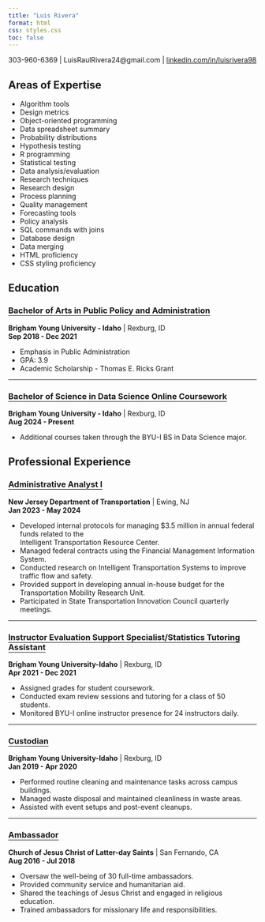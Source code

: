 ```yaml
---
title: "Luis Rivera"
format: html
css: styles.css
toc: false
---
```

  
303-960-6369 | LuisRaulRivera24@gmail.com | [linkedin.com/in/luisrivera98](https://linkedin.com/in/luisrivera98)  

::: {.header-box}
## Areas of Expertise
:::

<ul class="expertise-list">
  <li>Algorithm tools</li>
  <li>Design metrics</li>
  <li>Object-oriented programming</li>
  <li>Data spreadsheet summary</li>
  <li>Probability distributions</li>
  <li>Hypothesis testing</li>
  <li>R programming</li>
  <li>Statistical testing</li>
  <li>Data analysis/evaluation</li>
  <li>Research techniques</li>
  <li>Research design</li>
  <li>Process planning</li>
  <li>Quality management</li>
  <li>Forecasting tools</li>
  <li>Policy analysis</li>
  <li>SQL commands with joins</li>
  <li>Database design</li>
  <li>Data merging</li>
  <li>HTML proficiency</li>
  <li>CSS styling proficiency</li>
</ul>

::: {.header-box}
## Education
:::


::: {style="text-decoration: underline; text-decoration-thickness: 0.05em; text-underline-offset: 0.25em"}
### Bachelor of Arts in Public Policy and Administration
:::
**Brigham Young University - Idaho** | Rexburg, ID  
**Sep 2018 - Dec 2021** 

<ul class="education-list">
  <li>Emphasis in Public Administration</li>
  <li>GPA: 3.9</li>
  <li>Academic Scholarship - Thomas E. Ricks Grant</li>
</ul>

---

::: {style="text-decoration: underline; text-decoration-thickness: 0.05em; text-underline-offset: 0.25em"}
### Bachelor of Science in Data Science Online Coursework
:::
**Brigham Young University - Idaho** | Rexburg, ID  
**Aug 2024 - Present**  

<ul class="education-list">
  <li>Additional courses taken through the BYU-I BS in Data Science major.</li>
</ul>

::: {.header-box}
## Professional Experience
:::

::: {style="text-decoration: underline; text-decoration-thickness: 0.05em; text-underline-offset: 0.25em"}
### Administrative Analyst I
:::  
**New Jersey Department of Transportation** | Ewing, NJ  
**Jan 2023 - May 2024**

<ul class="education-professional-list">
  <li>Developed internal protocols for managing $3.5 million in annual federal funds related to the<br>
    Intelligent Transportation Resource Center.</li>
  <li>Managed federal contracts using the Financial Management Information System.</li>
  <li>Conducted research on Intelligent Transportation Systems to improve traffic flow and safety.</li>
  <li>Provided support in developing annual in-house budget for the Transportation Mobility Research Unit.</li>
  <li>Participated in State Transportation Innovation Council quarterly meetings.</li>
</ul>

---

::: {style="text-decoration: underline; text-decoration-thickness: 0.05em; text-underline-offset: 0.25em"}
### Instructor Evaluation Support Specialist/Statistics Tutoring Assistant
:::    
**Brigham Young University-Idaho** | Rexburg, ID  
**Apr 2021 - Dec 2021**  

<ul class="education-professional-list">
  <li>Assigned grades for student coursework.</li>
  <li>Conducted exam review sessions and tutoring for a class of 50 students.</li>
  <li>Monitored BYU-I online instructor presence for 24 instructors daily.</li>
</ul>

---

::: {style="text-decoration: underline; text-decoration-thickness: 0.05em; text-underline-offset: 0.25em"}
### Custodian
::: 
**Brigham Young University-Idaho** | Rexburg, ID  
**Jan 2019 - Apr 2020**  

<ul class="education-professional-list">
  <li>Performed routine cleaning and maintenance tasks across campus buildings.</li>
  <li>Managed waste disposal and maintained cleanliness in waste areas.</li>
  <li>Assisted with event setups and post-event cleanups.</li>
</ul>

---

::: {style="text-decoration: underline; text-decoration-thickness: 0.05em; text-underline-offset: 0.25em"}
### Ambassador
:::   
**Church of Jesus Christ of Latter-day Saints** | San Fernando, CA  
**Aug 2016 - Jul 2018**  

<ul class="education-professional-list">
  <li>Oversaw the well-being of 30 full-time ambassadors.</li>
  <li>Provided community service and humanitarian aid.</li>
  <li>Shared the teachings of Jesus Christ and engaged in religious education.</li>
  <li>Trained ambassadors for missionary life and responsibilities.</li>
</ul>